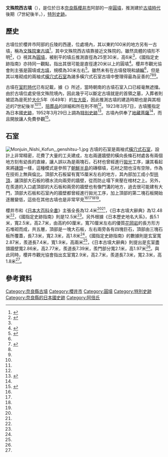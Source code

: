 {{noteTA
|G1=Unit
}}
{{日本古墳
|名稱     = 文殊院西古墳
|圖片     = [[File:Monjuin_Nishi_Kofun,_entrance-1.jpg|280px]]
|所屬     = 
|所在地   = 日本[[奈良縣|奈良縣]][[櫻井市|櫻井市]]阿部645
|形狀     = [[圓墳|圓墳]]
|規模     = 直徑25至30米<br>高6米
|建造時期 = [[古墳時代|古墳時代]]後期（7世紀後半）
|墓室形態 =  兩袖式[[橫穴式石室|橫穴式石室]]
|被葬者   = {{Link-ja|阿倍內麻呂|阿倍内麻呂}}
|出土文物 = 
|史跡指定 = [[特別史跡|特別史跡]]
|其他     = 
}}
'''文殊院西古墳'''（{{jpn|j=文殊院西古墳|hg=もんじゅいんにしこふん|rm=Monjyuinnishi Kofun}}），是位於日本[[奈良縣|奈良縣]][[櫻井市|櫻井市]]阿部的一座[[圓墳|圓墳]]，推測建於[[古墳時代|古墳時代]]後期（7世紀後半，{{Link-ja|終末期古墳}}），[[特別史跡|特別史跡]]。

== 歷史 ==
古墳位於櫻井市阿部的丘陵的西邊，位處{{Link-ja|安倍文殊院}}境內，其以東約100米的地方另有一古墳，稱為[[文殊院東古墳|文殊院東古墳]]<ref name="古墳">{{cite book|editor={{Link-ja|大塚初重}}、{{Link-ja|小林三郎 (考古學者)|小林三郎 (考古学者)|小林三郎}}、熊野正也 |author=原田道雄、清水真一 |language=ja |script-title=ja:日本古墳大辞典 |script-chapter=ja:文殊院西古墳、文殊院東古墳 |work={{Link-ja|日本古墳大辭典|日本古墳大辞典}} |date=1989-09-10 |publisher={{Link-ja|東京堂出版}} |isbn=4-490-10260-7 |pages=581-582}}</ref>，其中文殊院西古墳靠接近文殊院的{{Link-ja|本堂}}。雖然具體的墳形不明<ref name="大系">{{cite book|language=ja |script-title=ja:奈良県の地名 |script-chapter=ja:文殊院西古墳 |work=[[日本歷史地名大系|日本歷史地名大系]] |volume=30 |edition=[[JapanKnowledge|JapanKnowledge]] |date=1981-06-01 |publisher=[[平凡社|平凡社]] |isbn=4-582-49030-1}}</ref>，《{{Link-ja|日本古墳大辭典|日本古墳大辞典}}》視其為[[圓墳|圓墳]]，被削平的墳丘推測直徑為25至30米，高6米<ref name="古墳"/>，《國指定史跡指南》亦持同一觀點，指出其很可能是直徑達20米以上的圓墳<ref name="史跡指南">{{Kotobank|文殊院西古墳}}</ref>。櫻井市觀光協會則主張是圓墳或[[方墳|方墳]]，規模為30米左右<ref name="櫻井市">{{cite web |url=https://sakurai-kankou.jimdo.com/%E5%90%8D%E6%89%80%E6%97%A7%E8%B7%A1/%E7%A3%90%E4%BD%99%E3%81%AE%E9%81%93-%E5%AE%89%E5%80%8D%E6%96%87%E6%AE%8A%E9%99%A2%E3%81%BB%E3%81%8B/%E6%96%87%E6%AE%8A%E9%99%A2%E8%A5%BF%E5%8F%A4%E5%A2%B3/ |language=ja |script-title=ja:文殊院西古墳（桜井市 阿部） |publisher=櫻井市觀光協會 |accessdate=2020-07-14 |archive-date=2020-11-28 |archive-url=https://web.archive.org/web/20201128045604/https://sakurai-kankou.jimdo.com/%E5%90%8D%E6%89%80%E6%97%A7%E8%B7%A1/%E7%A3%90%E4%BD%99%E3%81%AE%E9%81%93-%E5%AE%89%E5%80%8D%E6%96%87%E6%AE%8A%E9%99%A2%E3%81%BB%E3%81%8B/%E6%96%87%E6%AE%8A%E9%99%A2%E8%A5%BF%E5%8F%A4%E5%A2%B3/ |dead-url=no }}</ref>。雖然未有在古墳發現{{Link-ja|葺石}}和[[埴輪|埴輪]]<ref name="史跡指南"/>，但是其以{{Link-en|方石|Ashlar}}堆砌成的兩袖式[[橫穴式石室|橫穴式石室]]為諸多橫穴式石室古墳中整理得最為妥善的<ref name="日百">{{Kotobank|安倍文殊院西古墳}}</ref><ref name="史跡指南"/><ref name="古墳"/>。

古墳在[[室町時代|室町時代]]已有記載，據《{{Link-ja|實隆公記|実隆公記}}》所述，當時朝南的古墳石室入口已經毫無遮擋。由於古墳位處安倍文殊院境內，因此幾乎可以斷定古墳就是{{Link-ja|阿倍氏}}的首領之墓，入葬者則被認為是死於[[大化_(日本)|大化]]5年（649年）的[[左大臣|左大臣]]{{Link-ja|阿倍內麻呂|阿倍内麻呂}}，因此推測古墳的建造時期也是與其相近的7世紀後半<ref name="大系"/><ref name="日百"/>，[[陪葬品|陪葬品]]的詳細和所在則不明<ref name="史跡指南"/>。1923年3月7日，古墳獲指定為日本國[[史跡|史跡]]，1952年3月29日上調為[[特別史跡|特別史跡]]<ref>{{日本國指定文化財等數據庫|401|1944}}</ref>。古墳內供奉了[[地藏菩薩|地藏菩薩]]<ref name="櫻井市"/>，而且開放讓人免費參觀<ref>{{cite web|url=http://www.pref.nara.jp/miryoku/ikasu-nara/bunkashigen/main00104.html |language=ja |script-title=ja:文殊院西古墳 |publisher=奈良縣 |date=2016-06-23 |accessdate=2020-07-14}}</ref>。

== 石室 ==
[[File:Monjuin_Nishi_Kofun,_genshitsu-1.jpg|thumb]]
古墳的石室是兩袖式[[橫穴式石室|橫穴式石室]]，設計上非常精密，花費了大量的工夫建成，左右兩邊牆壁的橫向長條石材處各有兩個地方刻有幼長的直線，讓人誤以為是兩塊石，石材也曾經進行[[拋光|拋光]]工序，讓其看起來將[[磚頭|磚頭]]一樣，這種模式是參照了[[朝鮮半島|朝鮮半島]]的磚槨墳，石材之間也沒有空隙，作為{{Link-ja|終末期古墳}}在技術上無與倫比。頂部大石板留有寬15厘米左右的地方，其內部加工成小型[[拱頂|拱頂]]，讓頂部大石板的積水流向兩旁的牆壁，從而防止塌下來壓在棺材之上。另外，在羨道的入口處頂部的大石板和兩旁的牆壁也有像門溝的地方，過去很可能建有大門，頂部大石板和石室內的牆壁都曾經進行拋光工序，加上頂部的第二塊石板開始逐層變低，這些在其他古墳也是非常罕見<ref name="大系"/><ref name="日百"/><ref name="櫻井市"/><ref name="古墳"/>。

櫻井市和《[[日本大百科全書|日本大百科全書]]》主張{{Link-ja|石室 (日本)|石室|石室}}全長為12.4米<ref name="櫻井市"/><ref name="日百"/>，《日本古墳大辭典》為12.48米<ref name="古墳"/>，《國指定史跡指南》則是12.5米<ref name="史跡指南"/>。另外根據《日本歷史地名大系》，{{Link-ja|玄室}}長5.1米，寬2.5米，高2.7米，由高約60厘米，寬70厘米左右的優質[[花岡岩|花岡岩]]的長方形方石堆砌而成，共五層，頂部是一塊大石板，{{Link-ja|羨道}}左右兩旁各有四塊巨石，頂部由三塊石板所覆蓋，長7.3米，寬2.3米，高1.8米<ref name="大系"/>，《國指定史跡指南》的數據則是玄室寬2.87米，羨道長7.4米，寬1.9米，高兩米<ref name="史跡指南"/>，《日本古墳大辭典》則提出是玄室盡頭牆壁寬2.86米，高2.77米，羨道長7.39米，羨門部分寬2.1米，高1.97米<ref name="古墳"/>。與此同時，櫻井市觀光協會指出玄室寬2.9米，高2.7米，羨道長7.3米，寬2.3米，高1.8米<ref name="櫻井市"/>。

{{center|
<gallery>
File:Monjuin Nishi Kofun, funkyu.jpg|墳丘
File:Monjuin Nishi Kofun, genshitsu-2.jpg|玄室（羨道方向）
File:Monjuin Nishi Kofun, sendou-2.jpg|羨道（入口方向）
File:Monjuin Nishi Kofun, sendou-1.jpg|羨道（玄室方向）
File:Monjuin Nishi Kofun, entrance-3.jpg|入口
</gallery>
}}

== 參考資料==
{{reflist}}

{{Commonscat|Monjuin Nishi Kofun|文殊院西古墳}}

{{DEFAULTSORT:Monjyuinnishi Kofun}}
[[Category:奈良縣古墳|Category:奈良縣古墳]]
[[Category:櫻井市|Category:櫻井市]]
[[Category:圓墳|Category:圓墳]]
[[Category:特別史跡|Category:特別史跡]]
[[Category:奈良縣的日本國史跡|Category:奈良縣的日本國史跡]]
[[Category:阿倍氏|Category:阿倍氏]]